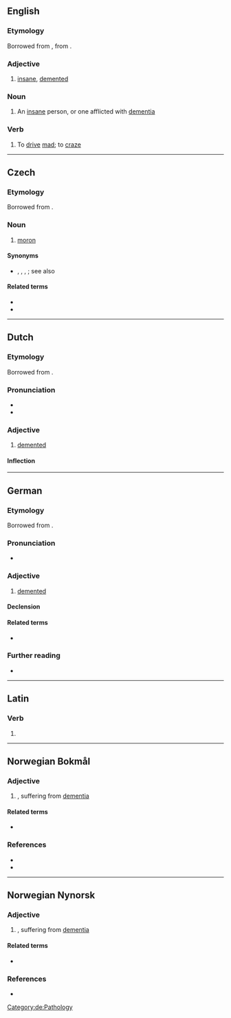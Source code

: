 {{also|Dement|dément}}
==English==

===Etymology===
Borrowed from {{bor|en|frm|dément}}, from {{der|en|la|demens}}.

===Adjective===
{{en-adj|?}}

# {{lb|en|obsolete}} [[insane]], [[demented]]

===Noun===
{{en-noun}}

# An [[insane]] person, or one afflicted with [[dementia]]

===Verb===
{{en-verb}}

# {{lb|en|transitive}} To [[drive]] [[mad]]; to [[craze]]

----

==Czech==

===Etymology===
Borrowed from {{bor|cs|la|demens|demens, dementis}}.

===Noun===
{{cs-noun|g=m}}

# [[moron]] {{gloss|personal insult implying stupidity}}

====Synonyms====
* {{l|cs|debil}}, {{l|cs|kretén}}, {{l|cs|idiot}}, {{l|cs|hňup}}; see also {{l|cs|hňup#Synonyms}}

====Related terms====
* {{l|cs|demence}}
* {{l|cs|dementní}}

----

==Dutch==

===Etymology===
Borrowed from {{bor|nl|la|demens|demens, dementis}}.

===Pronunciation===
* {{audio|Nl-dement.ogg|Audio|lang=nl}}
* {{rhymes|ɛnt|lang=nl}}

===Adjective===
{{nl-adj}}

# [[demented]]

====Inflection====
{{nl-decl-adj}}

----

==German==

===Etymology===
Borrowed from {{bor|de|la|demens|demens, dementis}}.

===Pronunciation===
* {{audio|De-dement.ogg|Audio|lang=de}}

===Adjective===
{{de-adj|dementer|dementesten}}

# [[demented]]

====Declension====
{{de-decl-adj|dement|dementer|dementest}}

====Related terms====
* {{l|de|Demenz}}

===Further reading===
* {{R:Duden}}

[[Category:de:Pathology]]

----

==Latin==

===Verb===
{{la-verb-form|dēment}}

# {{inflection of|dēmō||3|p|futr|actv|indc|lang=la}}

----
==Norwegian Bokmål==

===Adjective===
{{nb-adj-2|non-comp}}

# {{l|en|demented}}, suffering from [[dementia]]

====Related terms====
* {{l|nb|demens}}

===References===
* {{R:Dokpro|lang=nb}}
* {{R:NAOB}}

----

==Norwegian Nynorsk==

===Adjective===
{{nn-adj-2|non-comp}}

# {{l|en|demented}}, suffering from [[dementia]]

====Related terms====
* {{l|nn|demens}}

===References===
* {{R:Dokpro|lang=nn}}